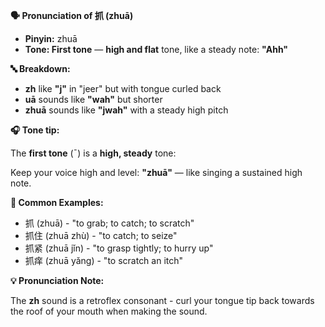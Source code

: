 **🗣️ Pronunciation of 抓 (zhuā)**

- **Pinyin:** zhuā
- **Tone: First tone** — **high and flat** tone, like a steady note: **"Ahh"**

**🔤 Breakdown:**

- **zh** like **"j"** in "jeer" but with tongue curled back
- **uā** sounds like **"wah"** but shorter
- **zhuā** sounds like **"jwah"** with a steady high pitch

**🎧 Tone tip:**

The **first tone** (ˉ) is a **high, steady** tone:

Keep your voice high and level: **"zhuā"** — like singing a sustained high note.

**📝 Common Examples:**

- 抓 (zhuā) - "to grab; to catch; to scratch"
- 抓住 (zhuā zhù) - "to catch; to seize"
- 抓紧 (zhuā jǐn) - "to grasp tightly; to hurry up"
- 抓痒 (zhuā yǎng) - "to scratch an itch"

**💡 Pronunciation Note:**

The **zh** sound is a retroflex consonant - curl your tongue tip back towards the roof of your mouth
when making the sound.
